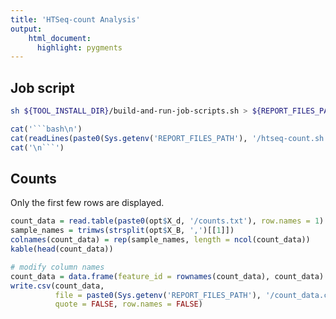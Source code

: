 ```yaml
---
title: 'HTSeq-count Analysis'
output:
    html_document:
      highlight: pygments
---
```


## Job script

```bash
sh ${TOOL_INSTALL_DIR}/build-and-run-job-scripts.sh > ${REPORT_FILES_PATH}/log.txt 2>&1
```

```r
cat('```bash\n')
cat(readLines(paste0(Sys.getenv('REPORT_FILES_PATH'), '/htseq-count.sh')), sep = '\n')
cat('\n```')
```

## Counts

Only the first few rows are displayed. 

```r
count_data = read.table(paste0(opt$X_d, '/counts.txt'), row.names = 1)
sample_names = trimws(strsplit(opt$X_B, ',')[[1]])
colnames(count_data) = rep(sample_names, length = ncol(count_data))
kable(head(count_data))

# modify column names
count_data = data.frame(feature_id = rownames(count_data), count_data)
write.csv(count_data, 
          file = paste0(Sys.getenv('REPORT_FILES_PATH'), '/count_data.csv'),
          quote = FALSE, row.names = FALSE)
```

